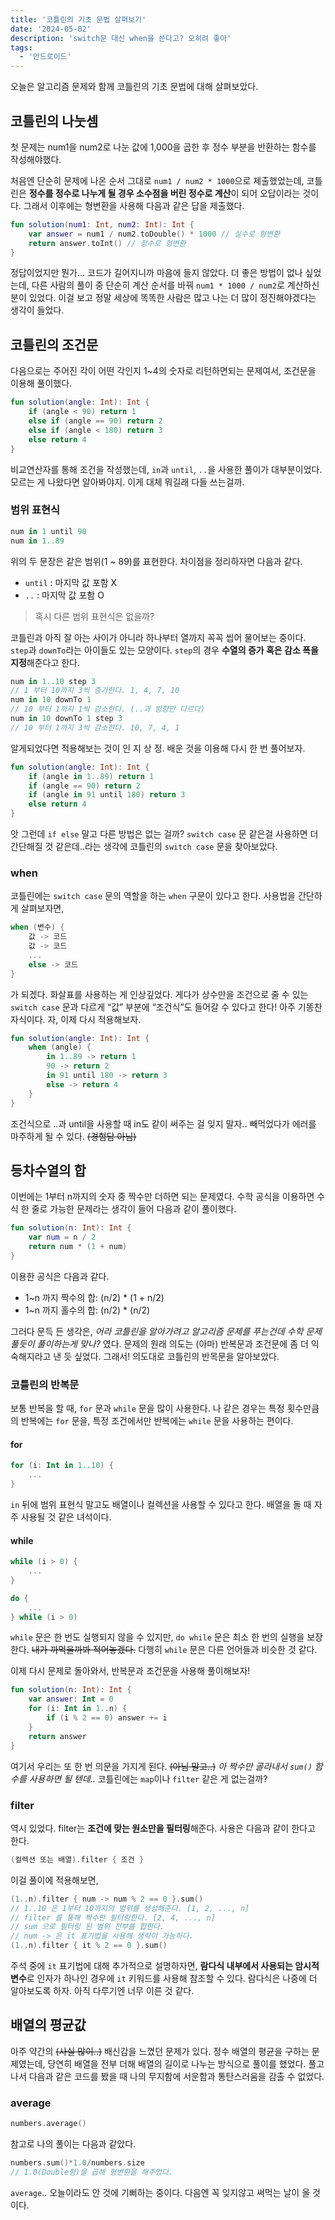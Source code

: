 ```yaml
---
title: '코틀린의 기초 문법 살펴보기'
date: '2024-05-02'
description: 'switch문 대신 when을 쓴다고? 오히려 좋아'
tags:
  - '안드로이드'
---
```


오늘은 알고리즘 문제와 함께 코틀린의 기초 문법에 대해 살펴보았다.

## 코틀린의 나눗셈

첫 문제는 num1을 num2로 나눈 값에 1,000을 곱한 후 정수 부분을 반환하는 함수를 작성해야했다.

처음엔 단순히 문제에 나온 순서 그대로 `num1 / num2 * 1000`으로 제출했었는데, 코틀린은 **정수를 정수로 나누게 될 경우 소수점을 버린 정수로 계산**이 되어 오답이라는 것이다. 그래서 이후에는 형변환을 사용해 다음과 같은 답을 제출했다.

```kotlin
fun solution(num1: Int, num2: Int): Int {
    var answer = num1 / num2.toDouble() * 1000 // 실수로 형변환
    return answer.toInt() // 정수로 형변환
}
```

정답이었지만 뭔가… 코드가 길어지니까 마음에 들지 않았다. 더 좋은 방법이 없나 싶었는데, 다른 사람의 풀이 중 단순히 계산 순서를 바꿔 `num1 * 1000 / num2`로 계산하신 분이 있었다. 이걸 보고 정말 세상에 똑똑한 사람은 많고 나는 더 많이 정진해야겠다는 생각이 들었다. 

## 코틀린의 조건문

다음으로는 주어진 각이 어떤 각인지 1~4의 숫자로 리턴하면되는 문제여서, 조건문을 이용해 풀이했다.

```kotlin
fun solution(angle: Int): Int {
    if (angle < 90) return 1
    else if (angle == 90) return 2
    else if (angle < 180) return 3
    else return 4
}
```

비교연산자를 통해 조건을 작성했는데, `in`과 `until`, `..`을 사용한 풀이가 대부분이었다. 모르는 게 나왔다면 알아봐야지. 이게 대체 뭐길래 다들 쓰는걸까.

### 범위 표현식

```kotlin
num in 1 until 90
num in 1..89
```

위의 두 문장은 같은 범위(1 ~ 89)를 표현한다. 차이점을 정리하자면 다음과 같다.

- `until` : 마지막 값 포함 X
- `..` : 마지막 값 포함 O

> 혹시 다른 범위 표현식은 없을까?

코틀린과 아직 잘 아는 사이가 아니라 하나부터 열까지 꼭꼭 씹어 물어보는 중이다. `step`과 `downTo`라는 아이들도 있는 모양이다. `step`의 경우 **수열의 증가 혹은 감소 폭을 지정**해준다고 한다.

```kotlin
num in 1..10 step 3
// 1 부터 10까지 3씩 증가한다. 1, 4, 7, 10
num in 10 downTo 1
// 10 부터 1까지 1씩 감소한다. (..과 방향만 다르다)
num in 10 downTo 1 step 3
// 10 부터 1까지 3씩 감소한다. 10, 7, 4, 1
```

알게되었다면 적용해보는 것이 인 지 상 정. 배운 것을 이용해 다시 한 번 풀어보자.

```kotlin
fun solution(angle: Int): Int {
    if (angle in 1..89) return 1
    if (angle == 90) return 2
    if (angle in 91 until 180) return 3
    else return 4
}
```

앗 그런데 `if else` 말고 다른 방법은 없는 걸까? `switch case` 문 같은걸 사용하면 더 간단해질 것 같은데..라는 생각에 코틀린의 `switch case` 문을 찾아보았다.

### when

코틀린에는 `switch case` 문의 역할을 하는 `when` 구문이 있다고 한다. 사용법을 간단하게 살펴보자면,

```kotlin
when (변수) {
	값 -> 코드
	값 -> 코드
	...
	else -> 코드
}
```

가 되겠다. 화살표를 사용하는 게 인상깊었다. 게다가 상수만을 조건으로 줄 수 있는 `switch case` 문과 다르게 “값” 부분에 “조건식”도 들어갈 수 있다고 한다! 아주 기똥찬 자식이다. 자, 이제 다시 적용해보자.

```kotlin
fun solution(angle: Int): Int {
    when (angle) {
	    in 1..89 -> return 1
	    90 -> return 2
	    in 91 until 180 -> return 3
	    else -> return 4
    }
}
```

조건식으로 ..과 until을 사용할 때 in도 같이 써주는 걸 잊지 말자.. 빼먹었다가 에러를 마주하게 될 수 있다. ~~(경험담 아님)~~

## 등차수열의 합

이번에는 1부터 n까지의 숫자 중 짝수만 더하면 되는 문제였다. 수학 공식을 이용하면 수식 한 줄로 가능한 문제라는 생각이 들어 다음과 같이 풀이했다.

```kotlin
fun solution(n: Int): Int {
    var num = n / 2
    return num * (1 + num)
}
```

이용한 공식은 다음과 같다.

- 1~n 까지 짝수의 합: (n/2) * (1 + n/2)
- 1~n 까지 홀수의 합: (n/2) * (n/2)

그러다 문득 든 생각은, _어라 코틀린을 알아가려고 알고리즘 문제를 푸는건데 수학 문제 풀듯이 풀이하는게 맞나?_ 였다. 문제의 원래 의도는 (아마) 반복문과 조건문에 좀 더 익숙해지라고 낸 듯 싶었다. 그래서! 의도대로 코틀린의 반목문을 알아보았다.

### 코틀린의 반복문

보통 반복을 할 때, `for` 문과 `while` 문을 많이 사용한다. 나 같은 경우는 특정 횟수만큼의 반복에는 `for` 문을, 특정 조건에서만 반복에는 `while` 문을 사용하는 편이다.

#### for

```kotlin
for (i: Int in 1..10) {
	...
}
```

`in` 뒤에 범위 표현식 말고도 배열이나 컬렉션을 사용할 수 있다고 한다. 배열을 돌 때 자주 사용될 것 같은 녀석이다.

#### while

```kotlin
while (i > 0) {
	...
}

do {
	...
} while (i > 0)
```

`while` 문은 한 번도 실행되지 않을 수 있지만, `do while` 문은 최소 한 번의 실행을 보장한다. ~~내가 까먹을까봐 적어놓겠다.~~ 다행히 `while` 문은 다른 언어들과 비슷한 것 같다.

이제 다시 문제로 돌아와서, 반복문과 조건문을 사용해 풀이해보자!

```kotlin
fun solution(n: Int): Int {
	var answer: Int = 0
    for (i: Int in 1..n) {
    	if (i % 2 == 0) answer += i
    }
    return answer
}
```

여기서 우리는 또 한 번 의문을 가지게 된다. ~~(아님 말고..)~~ _아 짝수만 골라내서 `sum()` 함수를 사용하면 될 텐데.._ 코틀린에는 `map`이나 `filter` 같은 게 없는걸까?

### filter

역시 있었다. filter는 **조건에 맞는 원소만을 필터링**해준다. 사용은 다음과 같이 한다고 한다.

```kotlin
(컬렉션 또는 배열).filter { 조건 }
```

이걸 풀이에 적용해보면,

```kotlin
(1..n).filter { num -> num % 2 == 0 }.sum()
// 1..10 은 1부터 10까지의 범위를 생성해준다. [1, 2, ..., n]
// filter 를 통해 짝수만 필터링한다. [2, 4, ..., n]
// sum 으로 필터링 된 범위 전부를 합한다.
// num -> 은 it 표기법을 사용해 생략이 가능하다.
(1..n).filter { it % 2 == 0 }.sum()
```

주석 중에 `it` 표기법에 대해 추가적으로 설명하자면, **람다식 내부에서 사용되는 암시적 변수**로 인자가 하나인 경우에 `it` 키워드를 사용해 참조할 수 있다. 람다식은 나중에 더 알아보도록 하자. 아직 다루기엔 너무 이른 것 같다.

## 배열의 평균값

아주 약간의 ~~(사실 많이..)~~ 배신감을 느꼈던 문제가 있다. 정수 배열의 평균을 구하는 문제였는데, 당연히 배열을 전부 더해 배열의 길이로 나누는 방식으로 풀이를 했었다. 풀고나서 다음과 같은 코드를 봤을 때 나의 무지함에 서운함과 통탄스러움을 감출 수 없었다.

### average

```kotlin
numbers.average()
```

참고로 나의 풀이는 다음과 같았다.

```kotlin
numbers.sum()*1.0/numbers.size
// 1.0(Double형)을 곱해 형변환을 해주었다.
```

`average`.. 오늘이라도 안 것에 기뻐하는 중이다. 다음엔 꼭 잊지않고 써먹는 날이 올 것이다.

